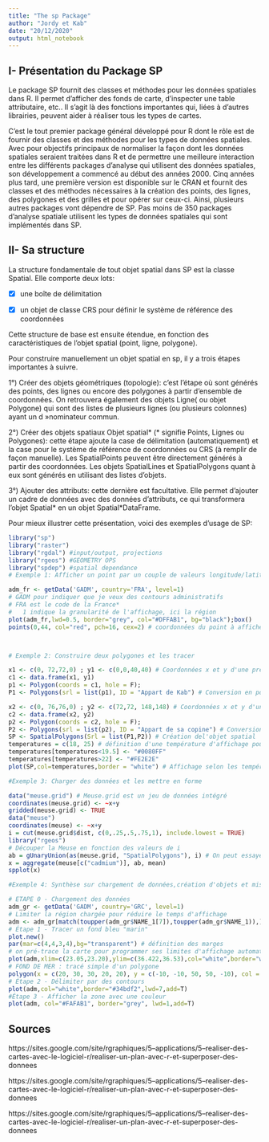 ```yaml
---
title: "The sp Package"
author: "Jordy et Kab"
date: "20/12/2020"
output: html_notebook
---
```


## I- Présentation du Package SP

   Le package SP fournit des classes et méthodes pour les données spatiales dans R. Il permet d’afficher des fonds de carte, d’inspecter une table attributaire, etc.. Il s’agit là des fonctions importantes qui, liées à d'autres librairies, peuvent aider à réaliser tous les types de cartes.

C’est le tout  premier package général développé pour R dont le rôle est de fournir des classes et des méthodes pour les types de données spatiales.  Avec pour objectifs principaux de normaliser la façon dont les données spatiales seraient traitées dans R et de permettre une meilleure interaction entre les différents packages  d'analyse qui utilisent des données spatiales, son développement  a commencé au début des années 2000. Cinq années plus tard, une première version est disponible sur le CRAN et fournit des classes et des méthodes nécessaires à la création des points, des lignes, des polygones et des grilles et pour opérer sur ceux-ci. Ainsi, plusieurs autres packages vont dépendre de SP. Pas moins de 350 packages d'analyse spatiale utilisent les types de données spatiales qui sont implémentés dans SP.



## II- Sa structure

La structure fondamentale de tout objet spatial dans SP est la classe Spatial. Elle comporte deux lots:

- [x] une boîte de délimitation

- [x] un objet de classe CRS pour définir le système de référence des coordonnées

Cette structure de base est ensuite étendue, en fonction des caractéristiques de l'objet spatial (point, ligne, polygone).

Pour construire manuellement un objet spatial en sp, il y a trois étapes importantes à suivre. 

1°) Créer des objets géométriques (topologie): c’est l’étape où sont générés des points, des lignes ou encore des polygones à partir d’ensemble de coordonnées. On retrouvera également des objets Ligne( ou objet Polygone) qui sont des listes de plusieurs lignes (ou plusieurs colonnes) ayant un d »nominateur commun.


2°) Créer des objets spatiaux Objet spatial* (* signifie Points, Lignes ou Polygones): cette étape ajoute la case de délimitation (automatiquement) et la case pour le système de référence de coordonnées ou CRS (à remplir de façon manuelle). Les SpatialPoints peuvent être directement générés à partir des coordonnées. Les objets SpatialLines et SpatialPolygons quant à eux sont générés en utilisant des listes d'objets.

3°) Ajouter des attributs: cette dernière est facultative. Elle permet d’ajouter un cadre de données avec des données d'attributs, ce qui transformera l’objet Spatial* en un objet Spatial*DataFrame.

Pour mieux illustrer cette présentation, voici des exemples d’usage de SP:


```r
library("sp")
library("raster")
library("rgdal") #input/output, projections 
library("rgeos") #GEOMETRY OPS
library("spdep") #spatial dependance
# Exemple 1: Afficher un point par un couple de valeurs longitude/latitude

adm_fr <- getData('GADM', country='FRA', level=1)
# GADM pour indiquer que je veux des contours administratifs
# FRA est le code de la France*
#   1 indique la granularité de l'affichage, ici la région
plot(adm_fr,lwd=0.5, border="grey", col="#DFFAB1", bg="black");box()
points(0,44, col="red", pch=16, cex=2) # coordonnées du point à afficher




```
```r
# Exemple 2: Construire deux polygones et les tracer 

x1 <- c(0, 72,72,0) ; y1 <- c(0,0,40,40) # Coordonnées x et y d'une première salle 
c1 <- data.frame(x1, y1)
p1 <- Polygon(coords = c1, hole = F);
P1 <- Polygons(srl = list(p1), ID = "Appart de Kab") # Conversion en polygone

x2 <- c(0, 76,76,0) ; y2 <- c(72,72, 148,148) # Coordonnées x et y d'une autre salle
c2 <- data.frame(x2, y2)
p2 <- Polygon(coords = c2, hole = F);
P2 <- Polygons(srl = list(p2), ID = "Appart de sa copine") # Conversion en polygone
SP <- SpatialPolygons(Srl = list(P1,P2)) # Création del'objet spatial 
temperatures = c(18, 25) # définition d'une température d'affichage pour chaque salle
temperatures[temperatures<19.5] <- "#0080FF"
temperatures[temperatures>22] <- "#FE2E2E"
plot(SP,col=temperatures,border = "white") # Affichage selon les températures

```
```r
#Exemple 3: Charger des données et les mettre en forme

data("meuse.grid") # Meuse.grid est un jeu de données intégré
coordinates(meuse.grid) <- ~x+y
gridded(meuse.grid) <- TRUE
data("meuse")
coordinates(meuse) <- ~x+y
i = cut(meuse.grid$dist, c(0,.25,.5,.75,1), include.lowest = TRUE)
library("rgeos")
# Découper la Meuse en fonction des valeurs de i
ab = gUnaryUnion(as(meuse.grid, "SpatialPolygons"), i) # On peut essayer aussi meuse.grid$part.a à la place de i
x = aggregate(meuse[c("cadmium")], ab, mean)
spplot(x)

```
```r
#Exemple 4: Synthèse sur chargement de données,création d'objets et mise en forme

# ETAPE 0 - Chargement des données
adm_gr <- getData('GADM', country='GRC', level=1)
# Limiter la région chargée pour réduire le temps d'affichage
adm <- adm_gr[match(toupper(adm_gr$NAME_1[7]),toupper(adm_gr$NAME_1)),]# Péloponnèse
# Étape 1 - Tracer un fond bleu "marin"
plot.new()
par(mar=c(4,4,3,4),bg="transparent") # définition des marges
# on pré-trace la carte pour programmer ses limites d'affichage automatiquement
plot(adm,xlim=c(23.05,23.20),ylim=c(36.422,36.53),col="white",border="white",lwd=50) ; box()
# FOND DE MER : tracé simple d'un polygone
polygon(x = c(20, 30, 30, 20, 20), y = c(-10, -10, 50, 50, -10), col = "#bbe6fb", border = "transparent")
# Étape 2 - Délimiter par des contours
plot(adm,col="white",border="#34bdf2",lwd=7,add=T)
#Étape 3 - Afficher la zone avec une couleur
plot(adm, col="#FAFAB1", border="grey", lwd=1,add=T) 
```

##  Sources


https://sites.google.com/site/rgraphiques/5--applications/5--realiser-des-cartes-avec-le-logiciel-r/realiser-un-plan-avec-r-et-superposer-des-donnees
  
https://sites.google.com/site/rgraphiques/5--applications/5--realiser-des-cartes-avec-le-logiciel-r/realiser-un-plan-avec-r-et-superposer-des-donnees
  
https://sites.google.com/site/rgraphiques/5--applications/5--realiser-des-cartes-avec-le-logiciel-r/realiser-un-plan-avec-r-et-superposer-des-donnees

